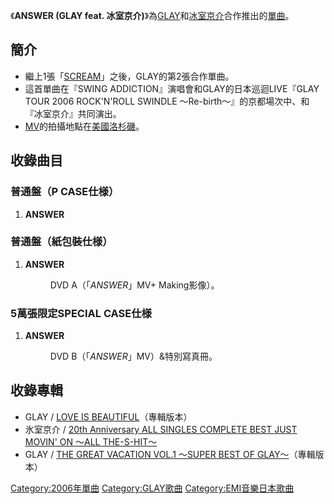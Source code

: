 {{Infobox Single 
| Name           = ANSWER
| Artist         = [[GLAY|GLAY]] feat. [[冰室京介|冰室京介]]
| Album          = 
| A-side         = 
| B-side         = 
| Released       = 2006年8月2日
| Format         = 
| Recorded       = 
| Genre          = [[J-POP|J-POP]]
| Length         = 5分14秒
| Label          = [[EMI|EMI]]
| Writer         = 
| Producer       = [[GLAY|GLAY]]&[[佐久間正英|佐久間正英]]
| Certification  = 
| Chart position = 當週排行第2名（[[ORICON|ORICON]]）
*2006年年度第43名（ORICON）
| Chronology     = [[GLAY|GLAY]]
| Last single    = [[G4_(單曲)|G4]] <br />（2006年）
| This single    = '''ANSWER''' <br /> （2006年）
| Next single    = [[夏音/異夢_〜THOUSAND_DREAMS〜|夏音/異夢 〜THOUSAND DREAMS〜]]<br />（2006年）
}}

《'''ANSWER (GLAY feat. 冰室京介)'''》為[[GLAY|GLAY]]和[[冰室京介|冰室京介]]合作推出的[[單曲|單曲]]。

== 簡介 ==
*繼上1張「[[SCREAM_(GLAY×EXILE)|SCREAM]]」之後，GLAY的第2張合作單曲。
*這首單曲在『SWING ADDICTION』演唱會和GLAY的日本巡迴LIVE『GLAY TOUR 2006 ROCK'N'ROLL SWINDLE 〜Re-birth〜』的京都場次中、和『冰室京介』共同演出。
*[[MV|MV]]的拍攝地點在[[美國|美國]][[洛杉磯|洛杉磯]]。

== 收錄曲目 ==
=== 普通盤（P CASE仕様） ===
#'''ANSWER'''

=== 普通盤（紙包裝仕様） ===
#'''ANSWER'''
#:DVD A（「''ANSWER''」MV+ Making影像）。

=== 5萬張限定SPECIAL CASE仕様 ===
#'''ANSWER'''
#:DVD B（「''ANSWER''」MV）&特別寫真冊。

== 收錄專輯 ==
*GLAY / [[LOVE_IS_BEAUTIFUL|LOVE IS BEAUTIFUL]]（專輯版本）
*氷室京介 / [[20th_Anniversary_ALL_SINGLES_COMPLETE_BEST_JUST_MOVIN'_ON_〜ALL_THE-S-HIT〜|20th Anniversary ALL SINGLES COMPLETE BEST JUST MOVIN' ON 〜ALL THE-S-HIT〜]]
*GLAY / [[THE_GREAT_VACATION_VOL.1_〜SUPER_BEST_OF_GLAY〜|THE GREAT VACATION VOL.1 〜SUPER BEST OF GLAY〜]]（專輯版本）

[[Category:2006年單曲|Category:2006年單曲]]
[[Category:GLAY歌曲|Category:GLAY歌曲]]
[[Category:EMI音樂日本歌曲|Category:EMI音樂日本歌曲]]